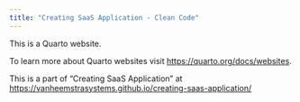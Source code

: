 ```yaml
---
title: "Creating SaaS Application - Clean Code"
---
```


This is a Quarto website.

To learn more about Quarto websites visit <https://quarto.org/docs/websites>.

This is a part of "Creating SaaS Application" at <https://vanheemstrasystems.github.io/creating-saas-application/>

